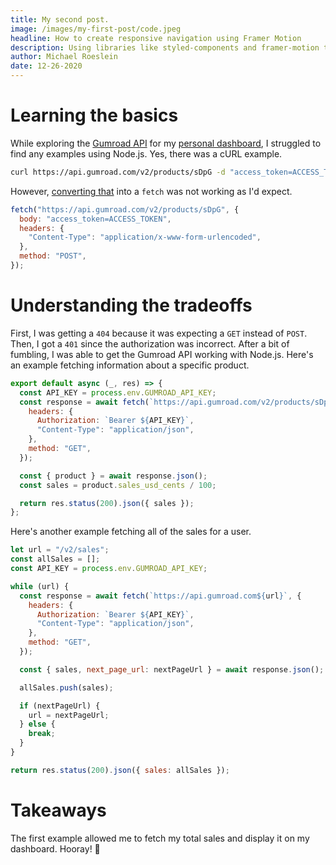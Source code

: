 ```yaml
---
title: My second post.
image: /images/my-first-post/code.jpeg
headline: How to create responsive navigation using Framer Motion
description: Using libraries like styled-components and framer-motion to create a fluid, responsive navigation.
author: Michael Roeslein
date: 12-26-2020
---
```


# Learning the basics

While exploring the [Gumroad API](https://gumroad.com/api) for my [personal dashboard](/dashboard),
I struggled to find any examples using Node.js. Yes, there was a cURL example.

```bash
curl https://api.gumroad.com/v2/products/sDpG -d "access_token=ACCESS_TOKEN" -X GET
```

However, [converting that](https://kigiri.github.io/fetch/) into a `fetch` was not working as I'd expect.

```jsx
fetch("https://api.gumroad.com/v2/products/sDpG", {
  body: "access_token=ACCESS_TOKEN",
  headers: {
    "Content-Type": "application/x-www-form-urlencoded",
  },
  method: "POST",
});
```

# Understanding the tradeoffs

First, I was getting a `404` because it was expecting a `GET` instead of `POST`.
Then, I got a `401` since the authorization was incorrect. After a bit of fumbling,
I was able to get the Gumroad API working with Node.js. Here's an example fetching
information about a specific product.

```js
export default async (_, res) => {
  const API_KEY = process.env.GUMROAD_API_KEY;
  const response = await fetch(`https://api.gumroad.com/v2/products/sDpG`, {
    headers: {
      Authorization: `Bearer ${API_KEY}`,
      "Content-Type": "application/json",
    },
    method: "GET",
  });

  const { product } = await response.json();
  const sales = product.sales_usd_cents / 100;

  return res.status(200).json({ sales });
};
```

Here's another example fetching all of the sales for a user.

```js
let url = "/v2/sales";
const allSales = [];
const API_KEY = process.env.GUMROAD_API_KEY;

while (url) {
  const response = await fetch(`https://api.gumroad.com${url}`, {
    headers: {
      Authorization: `Bearer ${API_KEY}`,
      "Content-Type": "application/json",
    },
    method: "GET",
  });

  const { sales, next_page_url: nextPageUrl } = await response.json();

  allSales.push(sales);

  if (nextPageUrl) {
    url = nextPageUrl;
  } else {
    break;
  }
}

return res.status(200).json({ sales: allSales });
```

# Takeaways

The first example allowed me to fetch my total sales and display it on my dashboard. Hooray! 🎉
